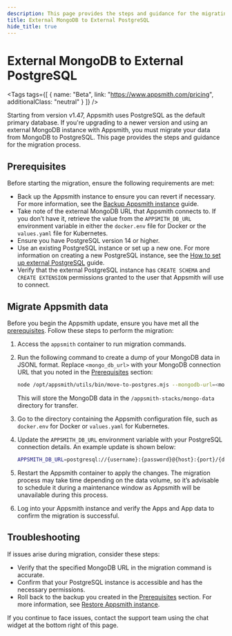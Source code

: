 ```yaml
---
description: This page provides the steps and guidance for the migrating your external MongoDB Appsmith data to an external PostgreSQL database.
title: External MongoDB to External PostgreSQL
hide_title: true
---
```

<!-- vale off -->

<div className="tag-wrapper">
 <h1> External MongoDB to External PostgreSQL </h1>

<Tags
tags={[
{ name: "Beta", link: "https://www.appsmith.com/pricing", additionalClass: "neutral" }
]}
/>
</div>

<!-- vale on -->

Starting from version v1.47, Appsmith uses PostgreSQL as the default primary database. If you're upgrading to a newer version and using an external MongoDB instance with Appsmith, you must migrate your data from MongoDB to PostgreSQL. This page provides the steps and guidance for the migration process.

## Prerequisites

Before starting the migration, ensure the following requirements are met:

- Back up the Appsmith instance to ensure you can revert if necessary. For more information, see the [Backup Appsmith instance](/getting-started/setup/instance-management/backup-and-restore/backup-instance) guide.
- Take note of the external MongoDB URL that Appsmith connects to. If you don’t have it, retrieve the value from the `APPSMITH_DB_URL` environment variable in either the `docker.env` file for Docker or the `values.yaml` file for Kubernetes.
- Ensure you have PostgreSQL version 14 or higher. 
- Use an existing PostgreSQL instance or set up a new one. For more information on creating a new PostgreSQL instance, see the [How to set up external PostgreSQL](/getting-started/setup/instance-configuration/external-postgresql) guide.
- Verify that the external PostgreSQL instance has `CREATE SCHEMA` and `CREATE EXTENSION` permissions granted to the user that Appsmith will use to connect.

## Migrate Appsmith data

Before you begin the Appsmith update, ensure you have met all the [prerequisites](#prerequisites). Follow these steps to perform the migration:

1. Access the `appsmith` container to run migration commands.

2. Run the following command to create a dump of your MongoDB data in JSONL format. Replace `<mongo_db_url>` with your MongoDB connection URL that you noted in the [Prerequisites](#prerequisites) section:

      ```bash
      node /opt/appsmith/utils/bin/move-to-postgres.mjs --mongodb-url=<mongo_db_url>
      ```
      This will store the MongoDB data in the `/appsmith-stacks/mongo-data` directory for transfer.

3. Go to the directory containing the Appsmith configuration file, such as `docker.env` for Docker or `values.yaml` for Kubernetes.

4. Update the `APPSMITH_DB_URL` environment variable with your PostgreSQL connection details. An example update is shown below:

      ```bash
      APPSMITH_DB_URL=postgresql://{username}:{password}@{host}:{port}/{db_name}?options
      ```
5. Restart the Appsmith container to apply the changes. The migration process may take time depending on the data volume, so it’s advisable to schedule it during a maintenance window as Appsmith will be unavailable during this process.

6. Log into your Appsmith instance and verify the Apps and App data to confirm the migration is successful.

## Troubleshooting

If issues arise during migration, consider these steps:
* Verify that the specified MongoDB URL in the migration command is accurate.
* Confirm that your PostgreSQL instance is accessible and has the necessary permissions.
* Roll back to the backup you created in the [Prerequisites](#prerequisites) section. For more information, see [Restore Appsmith instance](/getting-started/setup/instance-management/backup-and-restore/restore-instance).

If you continue to face issues, contact the support team using the chat widget at the bottom right of this page.